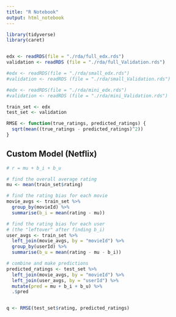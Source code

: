 ```yaml
---
title: "R Notebook"
output: html_notebook
---
```


```r
library(tidyverse)
library(caret)


edx <- readRDS(file = "./rda/full_edx.rds")
validation <- readRDS (file = "./rda/full_Validation.rds")

#edx <- readRDS(file = "./rda/small_edx.rds")
#validation <- readRDS (file = "./rda/small_Validation.rds")

#edx <- readRDS(file = "./rda/mini_edx.rds")
#validation <- readRDS (file = "./rda/mini_Validation.rds")


```


```r

train_set <- edx
test_set <- validation

RMSE <- function(true_ratings, predicted_ratings) {
  sqrt(mean((true_ratings - predicted_ratings)^2))
}

```

## Custom Model (Netflix)
```r

# r = mu + b_i + b_u

# find the overall average rating
mu <- mean(train_set$rating)

# find the rating bias for each movie
movie_avgs <- train_set %>% 
  group_by(movieId) %>% 
  summarise(b_i = mean(rating - mu))

# find the rating bias for each user
# (the "leftover" after finding b_i)
user_avgs <- train_set %>% 
  left_join(movie_avgs, by = "movieId") %>% 
  group_by(userId) %>% 
  summarise(b_u = mean(rating - mu - b_i))

# combine and make predictions
predicted_ratings <- test_set %>% 
  left_join(movie_avgs, by = "movieId") %>% 
  left_join(user_avgs, by = "userId") %>% 
  mutate(pred = mu + b_i + b_u) %>% 
  .$pred


q <- RMSE(test_set$rating, predicted_ratings)


```

